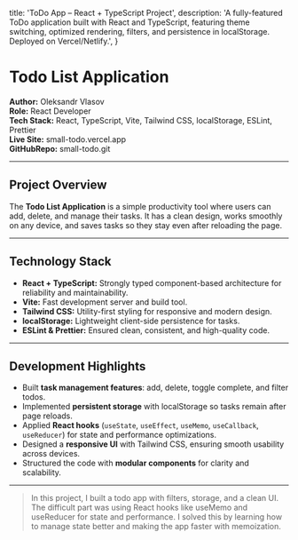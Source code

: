 
  title: 'ToDo App – React + TypeScript Project',
  description:
    'A fully-featured ToDo application built with React and TypeScript, featuring theme switching, optimized rendering, filters, and persistence in localStorage. Deployed on Vercel/Netlify.',
}

<Cover
  src="/projects/small-todo.png"
  alt="Small Todo Website Screenshot"
  caption=""
/>

# Todo List Application

**Author:** Oleksandr Vlasov  
**Role:** React Developer  
**Tech Stack:** React, TypeScript, Vite, Tailwind CSS, localStorage, ESLint, Prettier  
**Live Site:** <Link href="https://small-todo.vercel.app" target="_blank" rel="noopener noreferrer">small-todo.vercel.app</Link>  
**GitHubRepo:** <Link href="https://github.com/alexvlasov182/small-todo" target="_blank" rel="noopener noreferrer">small-todo.git</Link>

---

## Project Overview

The **Todo List Application** is a simple productivity tool where users can add, delete, and manage their tasks.
It has a clean design, works smoothly on any device, and saves tasks so they stay even after reloading the page.

---

## Technology Stack

- **React + TypeScript:** Strongly typed component-based architecture for reliability and maintainability.
- **Vite:** Fast development server and build tool.
- **Tailwind CSS:** Utility-first styling for responsive and modern design.
- **localStorage:** Lightweight client-side persistence for tasks.
- **ESLint & Prettier:** Ensured clean, consistent, and high-quality code.

---

## Development Highlights

- Built **task management features**: add, delete, toggle complete, and filter todos.
- Implemented **persistent storage** with localStorage so tasks remain after page reloads.
- Applied **React hooks** (`useState`, `useEffect`, `useMemo`, `useCallback`, `useReducer`) for state and performance optimizations.
- Designed a **responsive UI** with Tailwind CSS, ensuring smooth usability across devices.
- Structured the code with **modular components** for clarity and scalability.

---

> In this project, I built a todo app with filters, storage, and a clean UI. The difficult part was using React hooks like useMemo and useReducer for state and performance. I solved this by learning how to manage state better and making the app faster with memoization.
